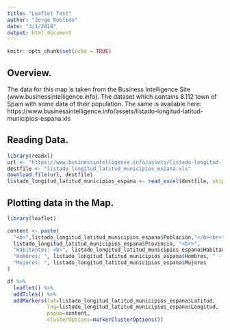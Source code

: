 ```yaml
---
title: "Leaflet Test"
author: "Jorge Robledo"
date: "3/1/2018"
output: html_document
---
```


```r
knitr::opts_chunk$set(echo = TRUE)
```

## Overview.

The data for this map is taken from the Business Intelligence Site (www.businessintelligence.info). The dataset which contains 8.112 town of Spain with some data of their population. The same is available here: https://www.businessintelligence.info/assets/listado-longitud-latitud-municipios-espana.xls

## Reading Data.

```r
library(readxl)
url <- "https://www.businessintelligence.info/assets/listado-longitud-latitud-municipios-espana.xls"
destfile <- "listado_longitud_latitud_municipios_espana.xls"
download.file(url, destfile)
listado_longitud_latitud_municipios_espana <- read_excel(destfile, skip = 2)
```

## Plotting data in the Map.

```r
library(leaflet)

content <- paste(
  "<b>",listado_longitud_latitud_municipios_espana$Población,"</b><br>",
  listado_longitud_latitud_municipios_espana$Provincia, "<br>",
  "Habitantes: <b>", listado_longitud_latitud_municipios_espana$Habitantes, "</b><br>",
  "Hombres: ", listado_longitud_latitud_municipios_espana$Hombres, " - ",
  "Mujeres: ", listado_longitud_latitud_municipios_espana$Mujeres
)

df %>%
  leaflet() %>%
  addTiles() %>%
  addMarkers(lat=listado_longitud_latitud_municipios_espana$Latitud,
             lng=listado_longitud_latitud_municipios_espana$Longitud,
             popup=content,
             clusterOptions=markerClusterOptions())
```
